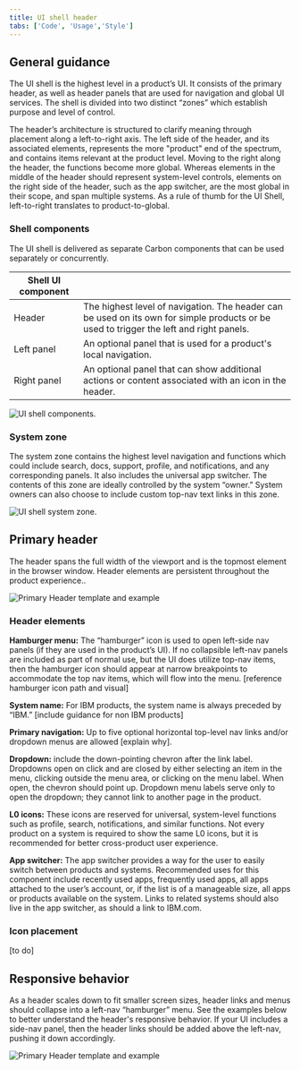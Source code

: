 ```yaml
---
title: UI shell header
tabs: ['Code', 'Usage','Style']
---
```

## General guidance

The UI shell is the highest level in a product’s UI. It consists of the primary header, as well as header panels that are used for navigation and global UI services. The shell is divided into two distinct “zones” which establish purpose and level of control.

The header’s architecture is structured to clarify meaning through placement along a left-to-right axis. The left side of the header, and its associated elements, represents the more "product" end of the spectrum, and contains items relevant at the product level. Moving to the right along the header, the functions become more global. Whereas elements in the middle of the header should represent system-level controls, elements on the right side of the header, such as the app switcher, are the most global in their scope, and span multiple systems. As a rule of thumb for the UI Shell, left-to-right translates to product-to-global.

### Shell components

The UI shell is delivered as separate Carbon components that can be used separately or concurrently. 


| Shell UI component      |   |
|-------------|---|
| Header      | The highest level of navigation. The header can be used on its own for simple products or be used to trigger the left and right panels.|
| Left panel  | An optional panel that is used for a product's local navigation.|
| Right panel | An optional panel that can show additional actions or content associated with an icon in the header.|

<ImageComponent cols="8"  caption="UI shell components">

![UI shell components.](images/)

</ImageComponent>

### System zone

The system zone contains the highest level navigation and functions which could include search, docs, support, profile, and notifications, and any corresponding panels. It also includes the universal app switcher. The contents of this zone are ideally controlled by the system “owner.” System owners can also choose to include custom top-nav text links in this zone.

<ImageComponent cols="8"  caption="UI shell system zone">

![UI shell system zone.](images/zones-platform.png)

</ImageComponent>

## Primary header
The header spans the full width of the viewport and is the topmost element in the browser window. Header elements are persistent throughout the product experience..

<ImageComponent cols="12" caption="Primary header">

![Primary Header template and example](images/shell-header2.png)

</ImageComponent>

### Header elements

**Hamburger menu:** The “hamburger” icon is used to open left-side nav panels (if they are used in the product’s UI). If no collapsible left-nav panels are included as part of normal use, but the UI does utilize top-nav items, then the hamburger icon should appear at narrow breakpoints to accommodate the top nav items, which will flow into the menu. [reference hamburger icon path and visual]

**System name:** For IBM products, the system name is always preceded by “IBM.” [include guidance for non IBM products]

**Primary navigation:** Up to five optional horizontal top-level nav links and/or dropdown menus are allowed [explain why].

**Dropdown:** include the down-pointing chevron after the link label. Dropdowns open on click and are closed by either selecting an item in the menu, clicking outside the menu area, or clicking on the menu label. When open, the chevron should point up. Dropdown menu labels serve only to open the dropdown; they cannot link to another page in the product.

**L0 icons:** These icons are reserved for universal, system-level functions such as profile, search, notifications, and similar functions. Not every product on a system is required to show the same L0 icons, but it is recommended for better cross-product user experience.

**App switcher:** The app switcher provides a way for the user to easily switch between products and systems. Recommended uses for this component include recently used apps, frequently used apps, all apps attached to the user’s account, or, if the list is of a manageable size, all apps or products available on the system. Links to related systems should also live in the app switcher, as should a link to IBM.com.

### Icon placement

[to do]

## Responsive behavior

As a header scales down to fit smaller screen sizes, header links and menus should collapse into a left-nav “hamburger” menu. See the examples below to better understand the header's responsive behavior. If your UI includes a side-nav panel, then the header links should be added above the left-nav, pushing it down accordingly.

<ImageComponent cols="12" caption="Primary header">

![Primary Header template and example](images/header-responsive2.png)

</ImageComponent>

